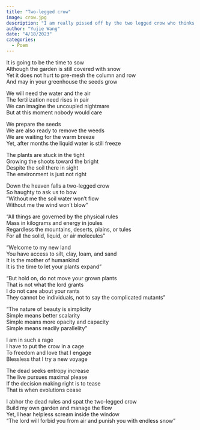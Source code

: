 ```yaml
---
title: "Two-legged crow"
image: crow.jpg
description: "I am really pissed off by the two legged crow who thinks she has three"
author: "Yujie Wang"
date: "4/18/2023"
categories:
  - Poem
---
```


It is going to be the time to sow\
Although the garden is still covered with snow\
Yet it does not hurt to pre-mesh the column and row\
And may in your greenhouse the seeds grow\

We will need the water and the air\
The fertilization need rises in pair\
We can imagine the uncoupled nightmare\
But at this moment nobody would care\

We prepare the seeds\
We are also ready to remove the weeds\
We are waiting for the warm breeze\
Yet, after months the liquid water is still freeze\

The plants are stuck in the tight\
Growing the shoots toward the bright\
Despite the soil there in sight\
The environment is just not right\

Down the heaven falls a two-legged crow\
So haughty to ask us to bow\
“Without me the soil water won’t flow\
Without me the wind won’t blow”\

“All things are governed by the physical rules\
Mass in kilograms and energy in joules\
Regardless the mountains, deserts, plains, or tules\
For all the solid, liquid, or air molecules”\

“Welcome to my new land\
You have access to silt, clay, loam, and sand\
It is the mother of humankind\
It is the time to let your plants expand”\

“But hold on, do not move your grown plants\
That is not what the lord grants\
I do not care about your rants\
They cannot be individuals, not to say the complicated mutants”\

“The nature of beauty is simplicity\
Simple means better scalarity\
Simple means more opacity and capacity\
Simple means readily parallelity”\

I am in such a rage\
I have to put the crow in a cage\
To freedom and love that I engage\
Blessless that I try a new voyage\

The dead seeks entropy increase\
The live pursues maximal please\
If the decision making right is to tease\
That is when evolutions cease\

I abhor the dead rules and spat the two-legged crow\
Build my own garden and manage the flow\
Yet, I hear helpless scream inside the window\
“The lord will forbid you from air and punish you with endless snow”\
